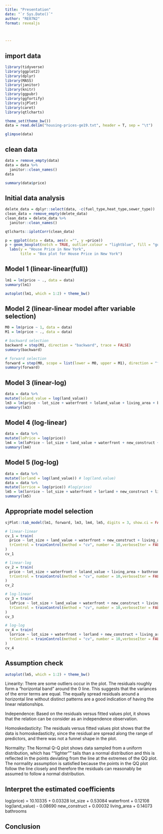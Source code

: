 ---
title: "Presentation"
date: "`r Sys.Date()`"
author: "RE07N2"
format: revealjs


  
---

## import data
```{r}
library(tidyverse)
library(ggplot2)
library(dplyr)
library(MASS)
library(janitor)
library(knitr)
library(ggpubr)
library(ggfortify)
library(sjPlot)
library(caret)
library(qtlcharts)

theme_set(theme_bw())
data = read.delim("housing-prices-ge19.txt", header = T, sep = "\t")
```

```{r}
glimpse(data)
```

## clean data
```{r}
data = remove_empty(data)
data = data %>%
  janitor::clean_names()
data
```


```{r}
summary(data$price)
```

## Initial data analysis
```{r}
delete_data = dplyr::select(data, -c(fuel_type,heat_type,sewer_type))
clean_data = remove_empty(delete_data)
clean_data = delete_data %>% 
  janitor::clean_names()

qtlcharts::iplotCorr(clean_data)

```

```{r}
p = ggplot(data = data, aes(x ="", y =price))
p + geom_boxplot(notch = TRUE, outlier.colour = "lightblue", fill = "gold", outlier.shape =5, outlier.size = 2) +
  labs(y = "House Price in New York",
       title = "Box plot for House Price in New York")

```



## Model 1 (linear-linear(full))
```{r}
lm1 = lm(price ~ ., data = data)
summary(lm1)
```
```{r}
autoplot(lm1, which = 1:2) + theme_bw()
```


## Model 2 (linear-linear model after variable selection)
```{r}
M0 = lm(price ~ 1, data = data)
M1 = lm(price ~ ., data = data)

# backward selection
backward = step(M1, direction = "backward", trace = FALSE)
summary(backward)

# forward selection
forward = step(M0, scope = list(lower = M0, upper = M1), direction = "forward", trace = FALSE)
summary(forward)
```

## Model 3 (linear-log)
```{r}
data = data %>%
mutate(loland_value = log(land_value))
lm3 = lm(price ~ lot_size + waterfront + loland_value + living_area + bathrooms + new_construct, data)
summary(lm3)
```


## Model 4 (log-linear)
```{r}
data = data %>%
mutate(loPrice = log(price))
lm4 = lm(loPrice ~ lot_size + land_value + waterfront + new_construct + living_area + bathrooms, data)
summary(lm4)
```


## Model 5 (log-log)
```{r}
data = data %>%
mutate(lorland = log(land_value)) # log(land.value)
data = data %>%
mutate(lorrice = log(price)) #log(price)
lm5 = lm(lorrice ~ lot_size + waterfront + lorland + new_construct + living_area + bathrooms, data)
summary(lm5)
```


## Appropriate model selection
```{r}
sjPlot::tab_model(lm1, forward, lm3, lm4, lm5, digits = 3, show.ci = FALSE)
```
```{r}
# linear-linear
cv_1 = train(
  price ~ lot_size + land_value + waterfront + new_construct + living_area + bathrooms, data, method ="lm",
  trControl = trainControl(method = "cv", number = 10,verboseIter = FALSE)
)
cv_1
```

```{r}
# linear-log
cv_2 = train(
  price ~ lot_size + waterfront + loland_value + living_area + bathrooms + new_construct, data, method = "lm",
  trControl = trainControl(method = "cv", number = 10,verboseIter = FALSE)
)
cv_2
```

```{r}
# log-linear
cv_3 = train(
  loPrice ~ lot_size + land_value + waterfront + new_construct + living_area + bathrooms, data, method = "lm",
  trControl = trainControl(method = "cv", number = 10,verboseIter = FALSE)
)
cv_3
```

```{r}
# log-log
cv_4 = train(
  lorrice ~ lot_size + waterfront + lorland + new_construct + living_area + bathrooms, data, method = "lm",
  trControl = trainControl(method = "cv", number = 10,verboseIter = FALSE)
)
cv_4
```

## Assumption check
```{r}
autoplot(lm5, which = 1:2) + theme_bw()
```

Linearity: 
There are some outliers occur in the plot. The residuals roughly form a "horizontal band" around the 0 line. This suggests that the variances of the error terms are equal. The equally spread residuals around a horizontal line without distinct patterns are a good indication of having the linear relationships.

Independence:
Based on the residuals versus fitted values plot, it shows that the relation can be consider as an independence observation. 

Homoskedasticity:
The residuals versus fitted values plot shows that the data is homoskedasticity, since the residual are spread along the range of predictors, and there was not a funnel shape in the plot. 

Normality:
The Normal Q-Q plot shows data sampled from a uniform distribution, which has "“lighter”" tails than a normal distribution and this is reflected in the points deviating from the line at the extremes of the QQ plot. The normality assumption is satisfied because the points in the QQ plot follow the line closely and therefore the residuals can reasonably be assumed to follow a normal distribution.

## Interpret the estimated coefficients
log(price) = 10.10335 + 0.03328 lot_size + 0.53084 waterfront + 0.12108 log(land_value) - 0.08690 new_construct + 0.00032 living_area + 0.14073 bathrooms

## Conclusion
